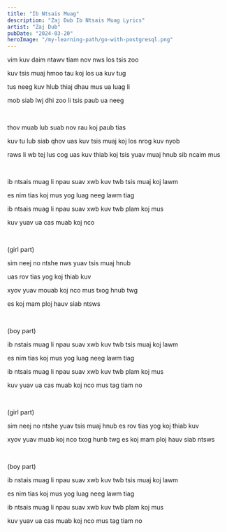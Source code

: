 ```yaml
---
title: "Ib Ntsais Muag"
description: "Zaj Dub Ib Ntsais Muag Lyrics"
artist: "Zaj Dub"
pubDate: "2024-03-20"
heroImage: "/my-learning-path/go-with-postgresql.png"
---
```


vim kuv daim ntawv tiam nov nws los tsis zoo

kuv tsis muaj hmoo tau koj los ua kuv tug

tus neeg kuv hlub thiaj dhau mus ua luag li

mob siab lwj dhi zoo li tsis paub ua neeg

<br />

thov muab lub suab nov rau koj paub tias

kuv tu lub siab qhov uas kuv tsis muaj koj los nrog kuv nyob

raws li wb tej lus cog uas kuv thiab koj tsis yuav muaj hnub sib ncaim mus

<br />

ib ntsais muag li npau suav xwb kuv twb tsis muaj koj lawm

es nim tias koj mus yog luag neeg lawm tiag

ib ntsais muag li npau suav xwb kuv twb plam koj mus

kuv yuav ua cas muab koj nco

<br />

(girl part)

sim neej no ntshe nws yuav tsis muaj hnub

uas rov tias yog koj thiab kuv

xyov yuav mouab koj nco mus txog hnub twg

es koj mam ploj hauv siab ntsws

<br />

(boy part)

ib nstais muag li npau suav xwb kuv twb tsis muaj koj lawm

es nim tias koj mus yog luag neeg lawm tiag

ib ntsais muag li npau suav xwb kuv twb plam koj mus

kuv yuav ua cas muab koj nco mus tag tiam no

<br />

(girl part)

sim neej no ntshe yuav tsis muaj hnub es rov tias yog koj thiab kuv

xyov yuav muab koj nco txog hunb twg es koj mam ploj hauv siab ntsws

<br />

(boy part)

ib nstais muag li npau suav xwb kuv twb tsis muaj koj lawm

es nim tias koj mus yog luag neeg lawm tiag

ib ntsais muag li npau suav xwb kuv twb plam koj mus

kuv yuav ua cas muab koj nco mus tag tiam no
